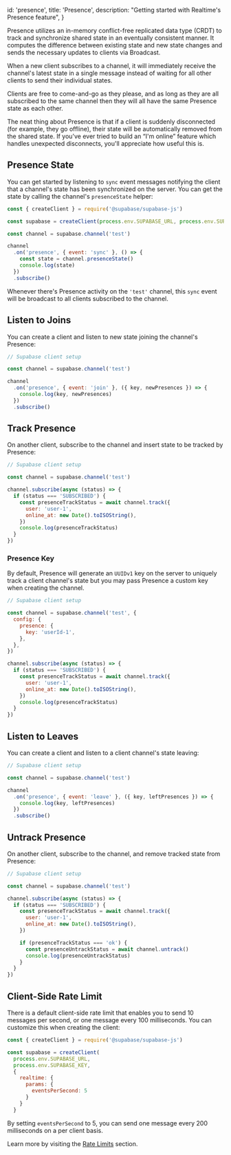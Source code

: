 
  id: 'presence',
  title: 'Presence',
  description: "Getting started with Realtime's Presence feature",
}

Presence utilizes an in-memory conflict-free replicated data type (CRDT) to track and synchronize shared state in an eventually consistent manner. It computes the difference between existing state and new state changes and sends the necessary updates to clients via Broadcast.

When a new client subscribes to a channel, it will immediately receive the channel's latest state in a single message instead of waiting for all other clients to send their individual states.

Clients are free to come-and-go as they please, and as long as they are all subscribed to the same channel then they will all have the same Presence state as each other.

The neat thing about Presence is that if a client is suddenly disconnected (for example, they go offline), their state will be automatically removed from the shared state. If you've ever tried to build an “I'm online” feature which handles unexpected disconnects, you'll appreciate how useful this is.

## Presence State

You can get started by listening to `sync` event messages notifying the client that a channel's state has been synchronized on the server. You can get the state by calling the channel's `presenceState` helper:

```js
const { createClient } = require('@supabase/supabase-js')

const supabase = createClient(process.env.SUPABASE_URL, process.env.SUPABASE_KEY)

const channel = supabase.channel('test')

channel
  .on('presence', { event: 'sync' }, () => {
    const state = channel.presenceState()
    console.log(state)
  })
  .subscribe()
```

Whenever there's Presence activity on the `'test'` channel, this `sync` event will be broadcast to all clients subscribed to the channel.

## Listen to Joins

You can create a client and listen to new state joining the channel's Presence:

```js
// Supabase client setup

const channel = supabase.channel('test')

channel
  .on('presence', { event: 'join' }, ({ key, newPresences }) => {
    console.log(key, newPresences)
  })
  .subscribe()
```

## Track Presence

On another client, subscribe to the channel and insert state to be tracked by Presence:

```js
// Supabase client setup

const channel = supabase.channel('test')

channel.subscribe(async (status) => {
  if (status === 'SUBSCRIBED') {
    const presenceTrackStatus = await channel.track({
      user: 'user-1',
      online_at: new Date().toISOString(),
    })
    console.log(presenceTrackStatus)
  }
})
```

### Presence Key

By default, Presence will generate an `UUIDv1` key on the server to uniquely track a client channel's state but you may pass Presence a custom key when creating the channel.

```js
// Supabase client setup

const channel = supabase.channel('test', {
  config: {
    presence: {
      key: 'userId-1',
    },
  },
})

channel.subscribe(async (status) => {
  if (status === 'SUBSCRIBED') {
    const presenceTrackStatus = await channel.track({
      user: 'user-1',
      online_at: new Date().toISOString(),
    })
    console.log(presenceTrackStatus)
  }
})
```

## Listen to Leaves

You can create a client and listen to a client channel's state leaving:

```js
// Supabase client setup

const channel = supabase.channel('test')

channel
  .on('presence', { event: 'leave' }, ({ key, leftPresences }) => {
    console.log(key, leftPresences)
  })
  .subscribe()
```

## Untrack Presence

On another client, subscribe to the channel, and remove tracked state from Presence:

```js
// Supabase client setup

const channel = supabase.channel('test')

channel.subscribe(async (status) => {
  if (status === 'SUBSCRIBED') {
    const presenceTrackStatus = await channel.track({
      user: 'user-1',
      online_at: new Date().toISOString(),
    })

    if (presenceTrackStatus === 'ok') {
      const presenceUntrackStatus = await channel.untrack()
      console.log(presenceUntrackStatus)
    }
  }
})
```

## Client-Side Rate Limit

There is a default client-side rate limit that enables you to send 10 messages per second, or one message every 100 milliseconds. You can customize this when creating the client:

```js
const { createClient } = require('@supabase/supabase-js')

const supabase = createClient(
  process.env.SUPABASE_URL,
  process.env.SUPABASE_KEY,
  {
    realtime: {
      params: {
        eventsPerSecond: 5
      }
    }
  }
```

By setting `eventsPerSecond` to 5, you can send one message every 200 milliseconds on a per client basis.

Learn more by visiting the [Rate Limits](/docs/guides/realtime/rate-limits) section.



